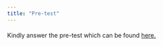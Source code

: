 ```yaml
---
title: "Pre-test"
---
```


#### 

Kindly answer the pre-test which can be found [here.](https://9lzm79dg.forms.app/arsrl-digiepiworkshop-pretest)
